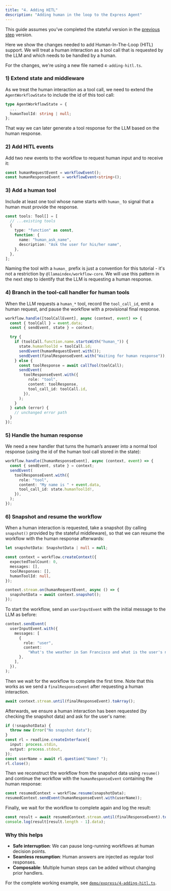 ```yaml
---
title: "4. Adding HITL"
description: "Adding human in the loop to the Express Agent"
---
```


This guide assumes you’ve completed the stateful version in the [previous step](./3_adding_state.mdx) version.

Here we show the changes needed to add Human-In-The-Loop (HITL) support. We will treat a human interaction as a tool call that is requested by the LLM and which needs to be handled by a human.

For the changes, we're using a new file named `4-adding-hitl.ts`.

### 1) Extend state and middleware

As we treat the human interaction as a tool call, we need to extend the `AgentWorkflowState` to include the id of this tool call:

```typescript
type AgentWorkflowState = {
  ...
  humanToolId: string | null;
};
```

That way we can later generate a tool response for the LLM based on the human response.

### 2) Add HITL events

Add two new events to the workflow to request human input and to receive it:

```typescript
const humanRequestEvent = workflowEvent();
const humanResponseEvent = workflowEvent<string>();
```

### 3) Add a human tool

Include at least one tool whose name starts with `human_` to signal that a human must provide the response.

```typescript
const tools: Tool[] = [
  // ...existing tools
  {
    type: "function" as const,
    function: {
      name: "human_ask_name",
      description: "Ask the user for his/her name",
    },
  },
];
```

Naming the tool with a `human_` prefix is just a convention for this tutorial - it's not a restriction by `@llamaindex/workflow-core`. We will use this pattern in the next step to identify that the LLM is requesting a human response.

### 4) Branch in the tool-call handler for human tools

When the LLM requests a `human_*` tool, record the `tool_call_id`, emit a human request, and pause the workflow with a provisional final response.

```typescript
workflow.handle([toolCallEvent], async (context, event) => {
  const { toolCall } = event.data;
  const { sendEvent, state } = context;

  try {
    if (toolCall.function.name.startsWith("human_")) {
      state.humanToolId = toolCall.id;
      sendEvent(humanRequestEvent.with());
      sendEvent(finalResponseEvent.with("Waiting for human response"));
    } else {
      const toolResponse = await callTool(toolCall);
      sendEvent(
        toolResponseEvent.with({
          role: "tool",
          content: toolResponse,
          tool_call_id: toolCall.id,
        }),
      );
    }
  } catch (error) {
    // unchanged error path
  }
});
```

### 5) Handle the human response

We need a new handler that turns the human’s answer into a normal tool response (using the id of the human tool call stored in the state):

```typescript
workflow.handle([humanResponseEvent], async (context, event) => {
  const { sendEvent, state } = context;
  sendEvent(
    toolResponseEvent.with({
      role: "tool",
      content: "My name is " + event.data,
      tool_call_id: state.humanToolId!,
    }),
  );
});
```

### 6) Snapshot and resume the workflow

When a human interaction is requested, take a snapshot (by calling `snapshot()` provided by the stateful middleware), so that we can resume the workflow with the human response afterwards:

```typescript
let snapshotData: SnapshotData | null = null;

const context = workflow.createContext({
  expectedToolCount: 0,
  messages: [],
  toolResponses: [],
  humanToolId: null,
});

context.stream.on(humanRequestEvent, async () => {
  snapshotData = await context.snapshot();
});
```

To start the workflow, send an `userInputEvent` with the initial message to the LLM as before:

```typescript
context.sendEvent(
  userInputEvent.with({
    messages: [
      {
        role: "user",
        content:
          "What's the weather in San Francisco and what is the user's name?",
      },
    ],
  }),
);
```

Then we wait for the workflow to complete the first time. Note that this works as we send a `finalResponseEvent` after requesting a human interaction.

```typescript
await context.stream.until(finalResponseEvent).toArray();
```

Afterwards, we ensure a human interaction has been requested (by checking the snapshot data) and ask for the user's name:

```typescript
if (!snapshotData) {
  throw new Error("No snapshot data");
}
const rl = readline.createInterface({
  input: process.stdin,
  output: process.stdout,
});
const userName = await rl.question("Name? ");
rl.close();
```

Then we reconstruct the workflow from the snapshot data using `resume()` and continue the workflow with the `humanResponseEvent` containing the human response:

```typescript
const resumedContext = workflow.resume(snapshotData);
resumedContext.sendEvent(humanResponseEvent.with(userName));
```

Finally, we wait for the workflow to complete again and log the result:

```typescript
const result = await resumedContext.stream.until(finalResponseEvent).toArray();
console.log(result[result.length - 1].data);
```

### Why this helps

- **Safe interruption**: We can pause long-running workflows at human decision points.
- **Seamless resumption**: Human answers are injected as regular tool responses.
- **Composable**: Multiple human steps can be added without changing prior handlers.

For the complete working example, see [`demo/express/4-adding-hitl.ts`](https://github.com/run-llama/workflows-ts/blob/main/demo/express/4-adding-hitl.ts).
